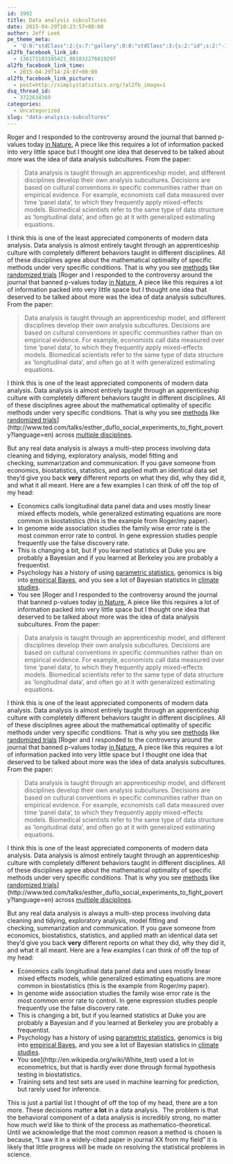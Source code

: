 ```yaml
---
id: 3992
title: Data analysis subcultures
date: 2015-04-29T10:23:57+00:00
author: Jeff Leek
pe_theme_meta:
  - 'O:8:"stdClass":2:{s:7:"gallery";O:8:"stdClass":3:{s:2:"id";s:2:"-1";s:5:"width";s:0:"";s:6:"height";s:0:"";}s:5:"video";O:8:"stdClass":1:{s:2:"id";s:2:"-1";}}'
al2fb_facebook_link_id:
  - 136171103105421_801032276619297
al2fb_facebook_link_time:
  - 2015-04-29T14:24:07+00:00
al2fb_facebook_link_picture:
  - post=http://simplystatistics.org/?al2fb_image=1
dsq_thread_id:
  - 3722634369
categories:
  - Uncategorized
slug: "data-analysis-subcultures"
---
```

Roger and I responded to the controversy around the journal that banned p-values today [in Nature.](http://www.nature.com/news/statistics-p-values-are-just-the-tip-of-the-iceberg-1.17412) A piece like this requires a lot of information packed into very little space but I thought one idea that deserved to be talked about more was the idea of data analysis subcultures. From the paper:

> Data analysis is taught through an apprenticeship model, and different disciplines develop their own analysis subcultures. Decisions are based on cultural conventions in specific communities rather than on empirical evidence. For example, economists call data measured over time 'panel data', to which they frequently apply mixed-effects models. Biomedical scientists refer to the same type of data structure as 'longitudinal data', and often go at it with generalized estimating equations.

I think this is one of the least appreciated components of modern data analysis. Data analysis is almost entirely taught through an apprenticeship culture with completely different behaviors taught in different disciplines. All of these disciplines agree about the mathematical optimality of specific methods under very specific conditions. That is why you see [methods](http://psychclassics.yorku.ca/Peirce/small-diffs.htm) like [randomized trials](http://en.wikipedia.org/wiki/Statistical_Methods_for_Research_Workers) [Roger and I responded to the controversy around the journal that banned p-values today [in Nature.](http://www.nature.com/news/statistics-p-values-are-just-the-tip-of-the-iceberg-1.17412) A piece like this requires a lot of information packed into very little space but I thought one idea that deserved to be talked about more was the idea of data analysis subcultures. From the paper:

> Data analysis is taught through an apprenticeship model, and different disciplines develop their own analysis subcultures. Decisions are based on cultural conventions in specific communities rather than on empirical evidence. For example, economists call data measured over time 'panel data', to which they frequently apply mixed-effects models. Biomedical scientists refer to the same type of data structure as 'longitudinal data', and often go at it with generalized estimating equations.

I think this is one of the least appreciated components of modern data analysis. Data analysis is almost entirely taught through an apprenticeship culture with completely different behaviors taught in different disciplines. All of these disciplines agree about the mathematical optimality of specific methods under very specific conditions. That is why you see [methods](http://psychclassics.yorku.ca/Peirce/small-diffs.htm) like [randomized trials](http://en.wikipedia.org/wiki/Statistical_Methods_for_Research_Workers)](http://www.ted.com/talks/esther_duflo_social_experiments_to_fight_poverty?language=en) across [multiple disciplines](http://www.badscience.net/category/evidence-based-policy/).

But any real data analysis is always a multi-step process involving data cleaning and tidying, exploratory analysis, model fitting and checking, summarization and communication. If you gave someone from economics, biostatistics, statistics, and applied math an identical data set they'd give you back **very** different reports on what they did, why they did it, and what it all meant. Here are a few examples I can think of off the top of my head:

  * Economics calls longitudinal data panel data and uses mostly linear mixed effects models, while generalized estimating equations are more common in biostatistics (this is the example from Roger/my paper).
  * In genome wide association studies the family wise error rate is the most common error rate to control. In gene expression studies people frequently use the false discovery rate.
  * This is changing a bit, but if you learned statistics at Duke you are probably a Bayesian and if you learned at Berkeley you are probably a frequentist.
  * Psychology has a history of using [parametric statistics](http://en.wikipedia.org/wiki/Psychological_statistics), genomics is big into [empirical Bayes](http://www.bioconductor.org/packages/release/bioc/html/limma.html), and you see a lot of Bayesian statistics in [climate studies](https://www1.ethz.ch/iac/people/knuttir/papers/meinshausen09nat.pdf).
  * You see [Roger and I responded to the controversy around the journal that banned p-values today [in Nature.](http://www.nature.com/news/statistics-p-values-are-just-the-tip-of-the-iceberg-1.17412) A piece like this requires a lot of information packed into very little space but I thought one idea that deserved to be talked about more was the idea of data analysis subcultures. From the paper:

> Data analysis is taught through an apprenticeship model, and different disciplines develop their own analysis subcultures. Decisions are based on cultural conventions in specific communities rather than on empirical evidence. For example, economists call data measured over time 'panel data', to which they frequently apply mixed-effects models. Biomedical scientists refer to the same type of data structure as 'longitudinal data', and often go at it with generalized estimating equations.

I think this is one of the least appreciated components of modern data analysis. Data analysis is almost entirely taught through an apprenticeship culture with completely different behaviors taught in different disciplines. All of these disciplines agree about the mathematical optimality of specific methods under very specific conditions. That is why you see [methods](http://psychclassics.yorku.ca/Peirce/small-diffs.htm) like [randomized trials](http://en.wikipedia.org/wiki/Statistical_Methods_for_Research_Workers) [Roger and I responded to the controversy around the journal that banned p-values today [in Nature.](http://www.nature.com/news/statistics-p-values-are-just-the-tip-of-the-iceberg-1.17412) A piece like this requires a lot of information packed into very little space but I thought one idea that deserved to be talked about more was the idea of data analysis subcultures. From the paper:

> Data analysis is taught through an apprenticeship model, and different disciplines develop their own analysis subcultures. Decisions are based on cultural conventions in specific communities rather than on empirical evidence. For example, economists call data measured over time 'panel data', to which they frequently apply mixed-effects models. Biomedical scientists refer to the same type of data structure as 'longitudinal data', and often go at it with generalized estimating equations.

I think this is one of the least appreciated components of modern data analysis. Data analysis is almost entirely taught through an apprenticeship culture with completely different behaviors taught in different disciplines. All of these disciplines agree about the mathematical optimality of specific methods under very specific conditions. That is why you see [methods](http://psychclassics.yorku.ca/Peirce/small-diffs.htm) like [randomized trials](http://en.wikipedia.org/wiki/Statistical_Methods_for_Research_Workers)](http://www.ted.com/talks/esther_duflo_social_experiments_to_fight_poverty?language=en) across [multiple disciplines](http://www.badscience.net/category/evidence-based-policy/).

But any real data analysis is always a multi-step process involving data cleaning and tidying, exploratory analysis, model fitting and checking, summarization and communication. If you gave someone from economics, biostatistics, statistics, and applied math an identical data set they'd give you back **very** different reports on what they did, why they did it, and what it all meant. Here are a few examples I can think of off the top of my head:

  * Economics calls longitudinal data panel data and uses mostly linear mixed effects models, while generalized estimating equations are more common in biostatistics (this is the example from Roger/my paper).
  * In genome wide association studies the family wise error rate is the most common error rate to control. In gene expression studies people frequently use the false discovery rate.
  * This is changing a bit, but if you learned statistics at Duke you are probably a Bayesian and if you learned at Berkeley you are probably a frequentist.
  * Psychology has a history of using [parametric statistics](http://en.wikipedia.org/wiki/Psychological_statistics), genomics is big into [empirical Bayes](http://www.bioconductor.org/packages/release/bioc/html/limma.html), and you see a lot of Bayesian statistics in [climate studies](https://www1.ethz.ch/iac/people/knuttir/papers/meinshausen09nat.pdf).
  * You see](http://en.wikipedia.org/wiki/White_test) used a lot in econometrics, but that is hardly ever done through formal hypothesis testing in biostatistics.
  * Training sets and test sets are used in machine learning for prediction, but rarely used for inference.

This is just a partial list I thought of off the top of my head, there are a ton more. These decisions matter **a lot** in a data analysis.  The problem is that the behavioral component of a data analysis is incredibly strong, no matter how much we'd like to think of the process as mathematico-theoretical. Until we acknowledge that the most common reason a method is chosen is because, "I saw it in a widely-cited paper in journal XX from my field" it is likely that little progress will be made on resolving the statistical problems in science.
